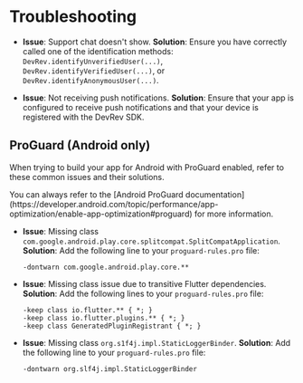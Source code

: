 # Troubleshooting

- **Issue**: Support chat doesn't show.
  **Solution**: Ensure you have correctly called one of the identification methods: `DevRev.identifyUnverifiedUser(...)`, `DevRev.identifyVerifiedUser(...)`, or `DevRev.identifyAnonymousUser(...)`.

- **Issue**: Not receiving push notifications.
  **Solution**: Ensure that your app is configured to receive push notifications and that your device is registered with the DevRev SDK.

## ProGuard (Android only)

When trying to build your app for Android with ProGuard enabled, refer to these common issues and their solutions.

<Callout type="note">
You can always refer to the [Android ProGuard documentation](https://developer.android.com/topic/performance/app-optimization/enable-app-optimization#proguard) for more information.
</Callout>

- **Issue**: Missing class `com.google.android.play.core.splitcompat.SplitCompatApplication`.
  **Solution**: Add the following line to your `proguard-rules.pro` file:
  ```proguard
  -dontwarn com.google.android.play.core.**
  ```

- **Issue**: Missing class issue due to transitive Flutter dependencies.
  **Solution**: Add the following lines to your `proguard-rules.pro` file:
  ```proguard
  -keep class io.flutter.** { *; }
  -keep class io.flutter.plugins.** { *; }
  -keep class GeneratedPluginRegistrant { *; }
  ```

- **Issue**: Missing class `org.s1f4j.impl.StaticLoggerBinder`.
  **Solution**: Add the following line to your `proguard-rules.pro` file:
  ```proguard
  -dontwarn org.slf4j.impl.StaticLoggerBinder
  ```
